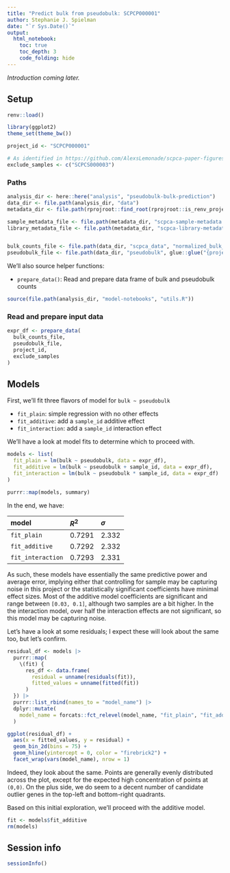 ```yaml
---
title: "Predict bulk from pseudobulk: SCPCP000001"
author: Stephanie J. Spielman
date: "`r Sys.Date()`"
output:
  html_notebook:
    toc: true
    toc_depth: 3
    code_folding: hide
---
```


_Introduction coming later._

## Setup

```r
renv::load()

library(ggplot2)
theme_set(theme_bw())
```



```r
project_id <- "SCPCP000001"

# As identified in https://github.com/AlexsLemonade/scpca-paper-figures/issues/135
exclude_samples <- c("SCPCS000003")
```


### Paths

```r
analysis_dir <- here::here("analysis", "pseudobulk-bulk-prediction")
data_dir <- file.path(analysis_dir, "data")
metadata_dir <- file.path(rprojroot::find_root(rprojroot::is_renv_project), "s3_files") 

sample_metadata_file <- file.path(metadata_dir, "scpca-sample-metadata.tsv")
library_metadata_file <- file.path(metadata_dir, "scpca-library-metadata.tsv")


bulk_counts_file <- file.path(data_dir, "scpca_data", "normalized_bulk_counts.rds")
pseudobulk_file <- file.path(data_dir, "pseudobulk", glue::glue("{project_id}-pseudobulk.tsv"))
```

We'll also source helper functions:

* `prepare_data()`: Read and prepare data frame of bulk and pseudobulk counts

```r
source(file.path(analysis_dir, "model-notebooks", "utils.R"))
```

### Read and prepare input data

```r
expr_df <- prepare_data(
  bulk_counts_file, 
  pseudobulk_file, 
  project_id, 
  exclude_samples
)
```


## Models

First, we'll fit three flavors of model for `bulk ~ pseudobulk` 

* `fit_plain`: simple regression with no other effects
* `fit_additive`: add a `sample_id` additive effect
* `fit_interaction`: add a `sample_id` interaction effect

We'll have a look at model fits to determine which to proceed with. 

```r
models <- list(
  fit_plain = lm(bulk ~ pseudobulk, data = expr_df),
  fit_additive = lm(bulk ~ pseudobulk + sample_id, data = expr_df),
  fit_interaction = lm(bulk ~ pseudobulk * sample_id, data = expr_df)
)

purrr::map(models, summary)
```

In the end, we have:

| model              | $R^2$     | $\sigma$ |
|:-------------------|:----------|:---------|
| `fit_plain`        | $0.7291$  | $2.332$  |
| `fit_additive`     | $0.7292$  | $2.332$  |
| `fit_interaction`  | $0.7293$  | $2.331$  |

As such, these models have essentially the same predictive power and average error, implying either that controlling for sample may be capturing noise in this project or the statistically significant coefficients have minimal effect sizes.
Most of the additive model coefficients are significant and range between `[0.03, 0.1]`, although two samples are a bit higher.
In the the interaction model, over half the interaction effects are not significant, so this model may be capturing noise.

Let's have a look at some residuals; I expect these will look about the same too, but let's confirm.


```r
residual_df <- models |>
  purrr::map(
    \(fit) {
      res_df <- data.frame(
        residual = unname(residuals(fit)), 
        fitted_values = unname(fitted(fit))
      )
  }) |>
  purrr::list_rbind(names_to = "model_name") |>
  dplyr::mutate(
    model_name = forcats::fct_relevel(model_name, "fit_plain", "fit_additive", "fit_interaction")
  )

ggplot(residual_df) + 
  aes(x = fitted_values, y = residual) + 
  geom_bin_2d(bins = 75) +
  geom_hline(yintercept = 0, color = "firebrick2") + 
  facet_wrap(vars(model_name), nrow = 1)
```

Indeed, they look about the same.
Points are generally evenly distributed across the plot, except for the expected high concentration of points at `(0,0)`.
On the plus side, we do seem to a decent number of candidate outlier genes in the top-left and bottom-right quadrants.

Based on this initial exploration, we'll proceed with the additive model. 


```r
fit <- models$fit_additive
rm(models)
```


## Session info

```r
sessionInfo()
```